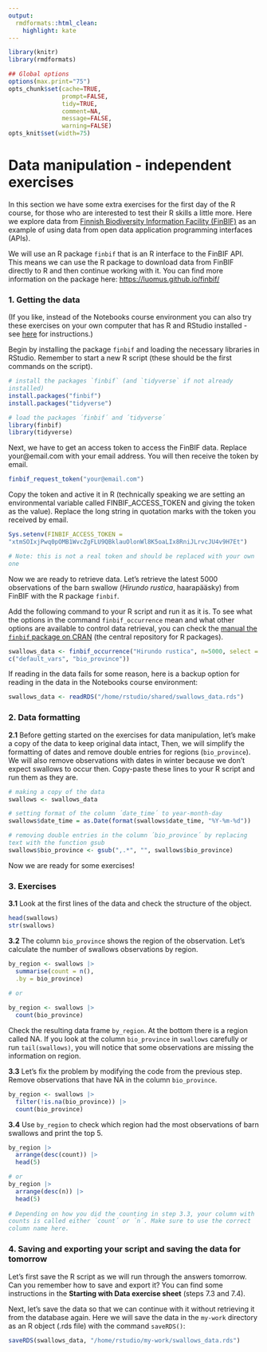 ```yaml
---
output:
  rmdformats::html_clean:
    highlight: kate
---
```


```{=html}
<style>
  code {
    white-space : pre-wrap !important;
    word-break: break-word;
  }
</style>
```
```r
library(knitr)
library(rmdformats)

## Global options
options(max.print="75")
opts_chunk$set(cache=TRUE,
               prompt=FALSE,
               tidy=TRUE,
               comment=NA,
               message=FALSE,
               warning=FALSE)
opts_knit$set(width=75)
```

# Data manipulation - independent exercises

In this section we have some extra exercises for the first day of the R course, for those who are interested to test their R skills a little more. Here we explore data from [Finnish Biodiversity Information Facility (FinBIF)](https://laji.fi/en/about/2986) as an example of using data from open data application programming interfaces (APIs).

We will use an R package `finbif` that is an R interface to the FinBIF API. This means we can use the R package to download data from FinBIF directly to R and then continue working with it. You can find more information on the package here: <https://luomus.github.io/finbif/>

### **1. Getting the data**

(If you like, instead of the Notebooks course environment you can also try these exercises on your own computer that has R and RStudio installed - see [here](https://e-learn.csc.fi/mod/url/view.php?id=2191) for instructions.)

Begin by installing the package `finbif` and loading the necessary libraries in RStudio. Remember to start a new R script (these should be the first commands on the script).

``` r
# install the packages `finbif` (and `tidyverse` if not already installed)
install.packages("finbif")
install.packages("tidyverse")

# load the packages ´finbif´ and ´tidyverse´
library(finbif)
library(tidyverse)
```

Next, we have to get an access token to access the FinBIF data. Replace your\@email.com with your email address. You will then receive the token by email.

``` r
finbif_request_token("your@email.com")
```

Copy the token and active it in R (technically speaking we are setting an environmental variable called FINBIF_ACCESS_TOKEN and giving the token as the value). Replace the long string in quotation marks with the token you received by email.

``` r
Sys.setenv(FINBIF_ACCESS_TOKEN = "xtmSOIxjPwq0pOMB1WvcZgFLU9QBklauOlonWl8K5oaLIx8RniJLrvcJU4v9H7Et")

# Note: this is not a real token and should be replaced with your own one
```

Now we are ready to retrieve data. Let's retrieve the latest 5000 observations of the barn swallow (*Hirundo rustica*, haarapääsky) from FinBIF with the R package `finbif`.

Add the following command to your R script and run it as it is. To see what the options in the command `finbif_occurrence` mean and what other options are available to control data retrieval, you can check the [manual the `finbif` package on CRAN](https://cloud.r-project.org/web/packages/finbif/finbif.pdf) (the central repository for R packages).

``` r
swallows_data <- finbif_occurrence("Hirundo rustica", n=5000, select = c("default_vars", "bio_province"))
```

If reading in the data fails for some reason, here is a backup option for reading in the data in the Notebooks course environment:

``` r
swallows_data <- readRDS("/home/rstudio/shared/swallows_data.rds")
```


### **2. Data formatting**

**2.1** Before getting started on the exercises for data manipulation, let's make a copy of the data to keep original data intact, Then, we will simplify the formatting of dates and remove double entries for regions (`bio_province`). We will also remove observations with dates in winter because we don't expect swallows to occur then. Copy-paste these lines to your R script and run them as they are.

``` r
# making a copy of the data
swallows <- swallows_data

# setting format of the column ´date_time´ to year-month-day
swallows$date_time = as.Date(format(swallows$date_time, "%Y-%m-%d"))

# removing double entries in the column ´bio_province´ by replacing text with the function gsub
swallows$bio_province <- gsub(",.*", "", swallows$bio_province)
```

Now we are ready for some exercises!

### **3. Exercises**

**3.1** Look at the first lines of the data and check the structure of the object.

``` r
head(swallows)
str(swallows)
```

**3.2** The column `bio_province` shows the region of the observation. Let's calculate the number of swallows observations by region.

``` r
by_region <- swallows |> 
  summarise(count = n(),
  .by = bio_province)
  
# or

by_region <- swallows |> 
  count(bio_province)
```

Check the resulting data frame `by_region`. At the bottom there is a region called NA. If you look at the column `bio_province` in `swallows` carefully or run `tail(swallows)`, you will notice that some observations are missing the information on region.

**3.3** Let's fix the problem by modifying the code from the previous step. Remove observations that have NA in the column `bio_province`.

``` r
by_region <- swallows |> 
  filter(!is.na(bio_province)) |> 
  count(bio_province)
```

**3.4** Use `by_region` to check which region had the most observations of barn swallows and print the top 5.

``` r
by_region |>
  arrange(desc(count)) |>
  head(5)

# or 
by_region |>
  arrange(desc(n)) |>
  head(5)
  
# Depending on how you did the counting in step 3.3, your column with counts is called either ´count´ or ´n´. Make sure to use the correct column name here.
```

### **4. Saving and exporting your script and saving the data for tomorrow**

Let's first save the R script as we will run through the answers tomorrow. Can you remember how to save and export it? You can find some instructions in the **Starting with Data exercise sheet** (steps 7.3 and 7.4).

Next, let's save the data so that we can continue with it without retrieving it from the database again. Here we will save the data in the `my-work` directory as an R object (.rds file) with the command `saveRDS()`:

``` r
saveRDS(swallows_data, "/home/rstudio/my-work/swallows_data.rds")
```

